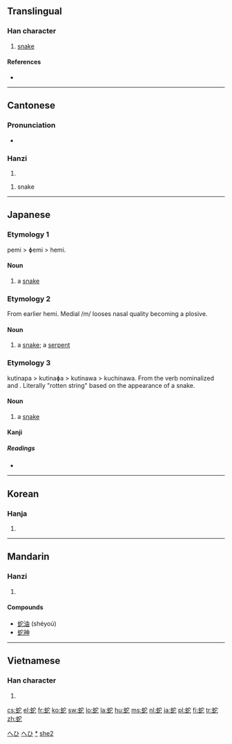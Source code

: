 ==Translingual==

===Han character===
{{Han char|rn=142|rad=虫|as=05|sn=11|four=5311<sub>1</sub>|canj=中戈十心 (LIJP)}}

# [[snake]]

====References====
* {{Han ref|kx=1080.200|dkj=32964|dj=1548.360|hdz=42845.080|uh=86C7|ud=34503|bh=B344|bd=45892}}

----

==Cantonese==

===Pronunciation===
* {{IPA|/sɛː˩/|lang=yue}}

===Hanzi===
{{yue-hanzi|jyut=|y=[[se4]], [[yi4]]}}

# {{defn|Cantonese|sort=虫05}}

# snake

----

==Japanese==

===Etymology 1===

pemi > ɸemi > hemi.

====Noun====
{{ja-noun|k|hira=へみ|rom=hemi|hidx=へみ}}

# a [[snake]]

===Etymology 2===

From earlier hemi. Medial /m/ looses nasal quality becoming a plosive.

====Noun====
{{ja-noun|k|hira=へび|rom=hebi|hidx=へび}}

# a [[snake]]; a [[serpent]]

===Etymology 3===

kutinapa > kutinaɸa > kutinawa > kuchinawa. From the verb {{term|朽ちる|kuchi-|to rot}} nominalized and {{term|縄|napa|string, cord}}. Literally "rotten string" based on the appearance of a snake.

====Noun====
{{ja-noun|k|hira=くちなわ|hhira=くちなは|rom=kuchinawa|hidx=くちなわ}}

# a [[snake]]

====Kanji====
{{ja-kanji|grade=c|rs=虫05}}

=====Readings=====
* {{ja-readings|on=[[じゃ]] (ja), [[い]] (i), [[だ]] (da)|kun=[[へび]] (hebi), [[くちなわ]] (kuchinawa)}}

[[Category:1000 Japanese basic words|へひ]]
[[Category:ja:Reptiles|へひ]]
[[Category:ja:Snakes|*]]

----

==Korean==

===Hanja===
{{ko-hanja|hangeul=[[사]], [[이]]|eumhun=|rv=sa, i|mr=sa, i|y=sa, i}}

# {{defn|Korean|sort=虫05}}

----

==Mandarin==

===Hanzi===
{{cmn-hanzi|pin=[[chí]] ([[chi2]]), [[shé]] ([[she2]]), [[tuó]] ([[tuo2]]), [[yí]] ([[yi2]])|wg=[[ch'ih2|ch'ih<sup>2</sup>]], [[she2|she<sup>2</sup>]], [[t'o2|t'o<sup>2</sup>]], [[i2|i<sup>2</sup>]]}}

# {{defn|Mandarin|sort=虫05}}

====Compounds====
* [[蛇油]] (shéyoú)
* [[蛇神]]

[[Category:zh:Reptiles|she2]]

----

==Vietnamese==

===Han character===
{{vi-hantu|[[xà]]|rs=虫05}}

# {{defn|Vietnamese|sort=虫05}}

[[cs:蛇]]
[[el:蛇]]
[[fr:蛇]]
[[ko:蛇]]
[[sw:蛇]]
[[lo:蛇]]
[[la:蛇]]
[[hu:蛇]]
[[ms:蛇]]
[[nl:蛇]]
[[ja:蛇]]
[[pl:蛇]]
[[fi:蛇]]
[[tr:蛇]]
[[zh:蛇]]